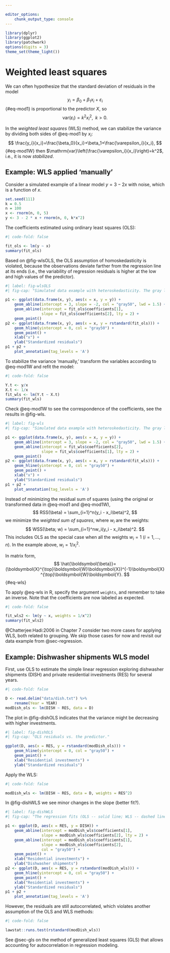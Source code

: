 ```yaml
---

editor_options:
    chunk_output_type: console
---
```


```r
library(dplyr)
library(ggplot2)
library(patchwork)
options(digits = 3)
theme_set(theme_light())
```

# Weighted least squares {#sec-wls}

We can often hypothesize that the standard deviation of residuals in the model
$$
y_i=\beta_0+\beta_1x_i+\varepsilon_i
$${#eq-mod1}
is proportional to the predictor $X$, so
$$
\mathrm{var}(\varepsilon_i)=k^2x^2_i, \;\; k>0.
$$

In the *weighted least squares* (WLS) method, we can stabilize the variance by dividing both sides of @eq-mod1 by $x_i$:
$$
\frac{y_i}{x_i}=\frac{\beta_0}{x_i}+\beta_1+\frac{\varepsilon_i}{x_i},
$${#eq-mod1W}
then $\mathrm{var}\left(\frac{\varepsilon_i}{x_i}\right)=k^2$, i.e., it is now *stabilized*.

::: {.callout-note icon=false}

## Example: WLS applied 'manually'

Consider a simulated example of a linear model $y=3-2x$ with noise, which is a function of $x$.

```r
set.seed(111)
k = 0.5
n = 100
x <- rnorm(n, 0, 5)
y <- 3 - 2 * x + rnorm(n, 0, k*x^2)
```

The coefficients estimated using ordinary least squares (OLS):

```r
#| code-fold: false

fit_ols <- lm(y ~ x)
summary(fit_ols)
```

Based on @fig-wlsOLS, the OLS assumption of homoskedasticity is violated, because the observations deviate farther from the regression line at its ends (i.e., the variability of regression residuals is higher at the low and high values of the predictor).

```r
#| label: fig-wlsOLS
#| fig-cap: "Simulated data example with heteroskedasticity. The gray line represents the underlying model; the dashed line is obtained from the OLS fit."

p1 <- ggplot(data.frame(x, y), aes(x = x, y = y)) + 
    geom_abline(intercept = 3, slope = -2, col = "gray50", lwd = 1.5) +
    geom_abline(intercept = fit_ols$coefficients[1], 
                slope = fit_ols$coefficients[2], lty = 2) +
    geom_point()
p2 <- ggplot(data.frame(x, y), aes(x = x, y = rstandard(fit_ols))) +
    geom_hline(yintercept = 0, col = "gray50") +
    geom_point() +
    xlab("x") +
    ylab("Standardized residuals")
p1 + p2 +
    plot_annotation(tag_levels = 'A')
```

To stabilize the variance 'manually,' transform the variables according to @eq-mod1W and refit the model:

```r
#| code-fold: false

Y.t <- y/x
X.t <- 1/x
fit_wls <- lm(Y.t ~ X.t)
summary(fit_wls)
```

Check @eq-mod1W to see the correspondence of the coefficients, see the results in @fig-wls.

```r
#| label: fig-wls
#| fig-cap: "Simulated data example with heteroskedasticity. The gray line represents the underlying model; the dashed line is obtained from the WLS fit."

p1 <- ggplot(data.frame(x, y), aes(x = x, y = y)) + 
    geom_abline(intercept = 3, slope = -2, col = "gray50", lwd = 1.5) +
    geom_abline(intercept = fit_wls$coefficients[2], 
                slope = fit_wls$coefficients[1], lty = 2) +
    geom_point()
p2 <- ggplot(data.frame(x, y), aes(x = x, y = rstandard(fit_wls))) +
    geom_hline(yintercept = 0, col = "gray50") +
    geom_point() +
    xlab("x") +
    ylab("Standardized residuals")
p1 + p2 +
    plot_annotation(tag_levels = 'A')
```
:::

Instead of minimizing the residual sum of squares (using the original or transformed data in @eq-mod1 and @eq-mod1W),
$$
RSS(\beta) = \sum_{i=1}^n(y_i - x_i\beta)^2,
$$
we minimize the *weighted sum of squares*, where $w_i$ are the weights:
$$
WSS(\beta; w) = \sum_{i=1}^nw_i(y_i - x_i\beta)^2.
$$
This includes OLS as the special case when all the weights $w_i = 1$ ($i=1,\dots,n$). In the example above, $w_i=1/x^2_i$.

In matrix form,
$$
\hat{\boldsymbol{\beta}}=(\boldsymbol{X}^{\top}\boldsymbol{W}\boldsymbol{X})^{-1}\boldsymbol{X}^{\top}\boldsymbol{W}\boldsymbol{Y}.
$${#eq-wls}

To apply @eq-wls in R, specify the argument `weights`, and remember to take an inverse. 
Note that the coefficients are now labeled as expected.

```r
#| code-fold: false

fit_wls2 <- lm(y ~ x, weights = 1/x^2)
summary(fit_wls2)
```

@Chatterjee:Hadi:2006 in Chapter 7 consider two more cases for applying WLS, both related to grouping. 
We skip those cases for now and revisit our data example from @sec-regression.

::: {.callout-note icon=false}

## Example: Dishwasher shipments WLS model

First, use OLS to estimate the simple linear regression exploring dishwasher shipments (DISH) and private residential investments (RES) for several years.

```r
#| code-fold: false

D <- read.delim("data/dish.txt") %>% 
    rename(Year = YEAR)
modDish_ols <- lm(DISH ~ RES, data = D)
```

The plot in @fig-dishOLS indicates that the variance might be decreasing with higher investments.

```r
#| label: fig-dishOLS
#| fig-cap: "OLS residuals vs. the predictor."

ggplot(D, aes(x = RES, y = rstandard(modDish_ols))) +
    geom_hline(yintercept = 0, col = "gray50") +
    geom_point() +
    xlab("Residential investments") +
    ylab("Standardized residuals")
```

Apply the WLS:

```r
#| code-fold: false

modDish_wls <- lm(DISH ~ RES, data = D, weights = RES^2)
```

In @fig-dishWLS we see minor changes in the slope (better fit?).

```r
#| label: fig-dishWLS
#| fig-cap: "The regression fits (OLS -- solid line; WLS -- dashed line) and the WLS residuals vs. the predictor."

p1 <- ggplot(D, aes(x = RES, y = DISH)) + 
    geom_abline(intercept = modDish_wls$coefficients[1], 
                slope = modDish_wls$coefficients[2], lty = 2) +
    geom_abline(intercept = modDish_ols$coefficients[1], 
                slope = modDish_ols$coefficients[2], 
                col = "gray50") +
    geom_point() +
    xlab("Residential investments") + 
    ylab("Dishwasher shipments")
p2 <- ggplot(D, aes(x = RES, y = rstandard(modDish_wls))) +
    geom_hline(yintercept = 0, col = "gray50") +
    geom_point() +
    xlab("Residential investments") +
    ylab("Standardized residuals")
p1 + p2 +
    plot_annotation(tag_levels = 'A')
```

However, the residuals are still autocorrelated, which violates another assumption of the OLS and WLS methods:

```r
#| code-fold: false

lawstat::runs.test(rstandard(modDish_wls))
```
:::

See @sec-gls on the method of generalized least squares (GLS) that allows accounting for autocorrelation in regression modeling.
